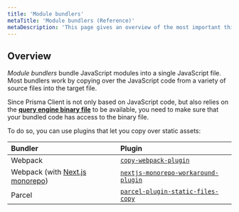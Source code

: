 ```yaml
---
title: 'Module bundlers'
metaTitle: 'Module bundlers (Reference)'
metaDescription: 'This page gives an overview of the most important things to be aware of when using a module bundler to bundle an application that uses Prisma Client.'
---
```




## Overview

_Module bundlers_ bundle JavaScript modules into a single JavaScript file. Most bundlers work by copying over the JavaScript code from a variety of source files into the target file.

Since Prisma Client is not only based on JavaScript code, but also relies on the [**query engine binary file**](/orm/more/under-the-hood/engines#the-query-engine-file) to be available, you need to make sure that your bundled code has access to the binary file.

To do so, you can use plugins that let you copy over static assets:

| Bundler                                                                                                           | Plugin                                                                                                         |
| :---------------------------------------------------------------------------------------------------------------- | :------------------------------------------------------------------------------------------------------------- |
| Webpack                                                                                                           | [`copy-webpack-plugin`](https://github.com/webpack-contrib/copy-webpack-plugin#copy-webpack-plugin)            |
| Webpack (with [Next.js monorepo](/orm/more/help-and-troubleshooting/help-articles/nextjs-prisma-client-monorepo)) | [`nextjs-monorepo-workaround-plugin`](https://www.npmjs.com/package/@prisma/nextjs-monorepo-workaround-plugin) |
| Parcel                                                                                                            | [`parcel-plugin-static-files-copy`](https://github.com/elwin013/parcel-plugin-static-files-copy#readme)        |
